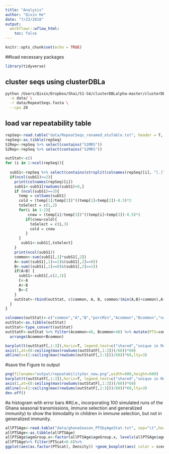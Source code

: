 ```yaml
---
title: "Analysis"
author: "Qixin He"
date: "7/23/2018"
output:
  workflowr::wflow_html:
    toc: false
---
```


```r
knitr::opts_chunk$set(echo = TRUE)
```
##load necessary packages
```r
library(tidyverse)
```
## cluster seqs using clusterDBLa
```bash
python /Users/Qixin/Dropbox/Shai/S1-S4/clusterDBLalpha-master/clusterDBLa.py \
  -o data/ \
  -r data/RepeatSeqs.fasta \
  --cpu 20
```


## load var repeatability table
```r
repSeq<-read.table("data/RepeatSeqs_renamed_otuTable.txt", header = T, sep = "\t")
repSeq<-as.tibble(repSeq)
S1Rep<-repSeq %>% select(contains("S1MRS"))
S2Rep<-repSeq %>% select(contains("S2MRS"))
```

```r
outStat<-c()
for (i in 1:ncol(repSeq)){
  
  subS1<-repSeq %>% select(contains(strsplit(colnames(repSeq)[i], "[.]")[[1]][1]))
  if(ncol(subS1)>=2){
    print(colnames(repSeq)[i])
    subS1<-subS1[rowSums(subS1)>0,]
    if (ncol(subS1)==3){
      temp = colSums(subS1)
      cold = (temp[1]/temp[2])^((temp[1]<temp[2])-0.5)*2
      toSelect = c(1,2)
      for(i in 1:2){
          cnew = (temp[i]/temp[3])^((temp[i]<temp[3])-0.5)*2
         if(cnew>cold){
           toSelect = c(i,3)
           cold = cnew
         }
      }
       subS1<-subS1[,toSelect]
    }
    print(ncol(subS1))
    common<-sum(subS1[,1]*subS1[,2])
    A<-sum((subS1[,1]==1)&(subS1[,2]==0))
    B<-sum((subS1[,1]==0)&(subS1[,2]==1))
    if(A>B) {
      subS1<-subS1[,c(2,1)]
      C<-A
      A<-B
      B<-C
    }
    outStat<-rbind(outStat, c(common, A, B, common/(min(A,B)+common),A+common, B+common, colnames(subS1)))
  }
}

colnames(outStat)<-c("common","A","B","percMin","Acommon","Bcommon","nameA","nameB")
outStat<-as.tibble(outStat)
outStat<-type_convert(outStat)
outStatF<-outStat %>% filter(Acommon>40, Bcommon>40) %>% mutate(PTS=common*2/(Acommon+Bcommon)) %>%
  arrange(Acommon+Bcommon)

barplot(t(outStatF[,1:3]),horiz=T, legend.text=c("shared","unique in Repeat 1","unique in Repeat 2"), axes = F,args.legend = list(x = "bottomright"),xlab="number of var types",main = "repeatability of var illumina sequencing protocol")
axis(1,at=(0:ceiling(max(rowSums(outStatF[,1:3]))/60))*60)
abline(v=(1:ceiling(max(rowSums(outStatF[,1:3]))/60))*60,lty=3)
```
#save the Figure to output
```r
png(filename="output/repeatabilityVar_new.png",width=800,height=600)
barplot(t(outStatF[,1:3]),horiz=T, legend.text=c("shared","unique in Repeat 1","unique in Repeat 2"), axes = F,args.legend = list(x = "bottomright"),xlab="number of var types",main = "repeatability of var illumina sequencing protocol")
axis(1,at=(0:ceiling(max(rowSums(outStatF[,1:3]))/60))*60)
abline(v=(1:ceiling(max(rowSums(outStatF[,1:3]))/60))*60,lty=3)
dev.off()
```

#a histogram with error bars 
##(i.e., incorporating 100 simulated runs of the Ghana seasonal transmissions, immune selection and generalized immunity) to show the bimodality in children in immune selection, but not in generalized immunity.

```r
allPTSAge<-read.table("data/ghanaSeason_PTSbyAgeStat.txt", sep="\t",header=T)
allPTSAge<-as.tibble(allPTSAge)
allPTSAge$ageGroup.x<-factor(allPTSAge$ageGroup.x, levels(allPTSAge$ageGroup.x)[c(1,5,3,4,2)])
allPTSAge%>% filter(PTScat<0.6)%>%
ggplot(aes(as.factor(PTScat), Density)) +geom_boxplot(aes( color = scenario))+facet_grid(ageGroup.x~.)+labs(x="PTS", y = "density") + scale_color_manual(values = c("blue", "maroon"), breaks = c("sel_ghanaSeason","general_ghanaSeason"), labels=c("immune selection", "generalized immunity"))+theme(legend.position="bottom") +theme_classic()
```


